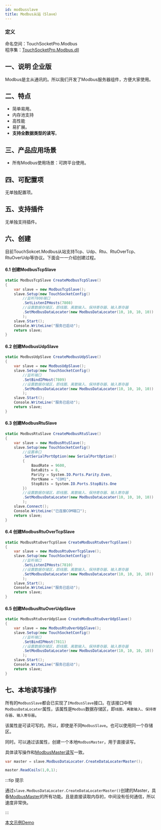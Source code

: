 ```yaml
---
id: modbusslave
title: Modbus从站（Slave）
---
```



### 定义

命名空间：TouchSocketPro.Modbus <br/>
程序集：[TouchSocketPro.Modbus.dll](https://www.nuget.org/packages/TouchSocketPro.Modbus)


## 一、说明 <Tag>企业版</Tag>

Modbus是主从通讯的。所以我们开发了Modbus服务器组件，方便大家使用。


## 二、特点

- 简单易用。
- 内存池支持
- 高性能
- 易扩展。
- **支持全数据类型的读写**。

## 三、产品应用场景

- 所有Modbus使用场景：可跨平台使用。

## 四、可配置项

无单独配置项。

## 五、支持插件

无单独支持插件。

## 六、创建

目前TouchSokcet.Modbus从站支持Tcp、Udp、Rtu、RtuOverTcp、RtuOverUdp等协议。下面会一一介绍创建过程。

#### 6.1 创建ModbusTcpSlave

```csharp showLineNumbers
static ModbusTcpSlave CreateModbusTcpSlave()
{
    var slave = new ModbusTcpSlave();
    slave.Setup(new TouchSocketConfig()
        //监听7808端口
        .SetListenIPHosts(7808)
        //设置数据存储区，即线圈、离散输入、保持寄存器、输入寄存器
        .SetModbusDataLocater(new ModbusDataLocater(10, 10, 10, 10))
        );
    slave.Start();
    Console.WriteLine("服务已启动");
    return slave;
}
```

#### 6.2 创建ModbusUdpSlave

```csharp showLineNumbers
static ModbusUdpSlave CreateModbusUdpSlave()
{
    var slave = new ModbusUdpSlave();
    slave.Setup(new TouchSocketConfig()
        //监听端口
        .SetBindIPHost(7809)
        //设置数据存储区，即线圈、离散输入、保持寄存器、输入寄存器
        .SetModbusDataLocater(new ModbusDataLocater(10, 10, 10, 10))
        );
    slave.Start();
    Console.WriteLine("服务已启动");
    return slave;
}
```

#### 6.3 创建ModbusRtuSlave

```csharp showLineNumbers
static ModbusRtuSlave CreateModbusRtuSlave()
{
    var slave = new ModbusRtuSlave();
    slave.Setup(new TouchSocketConfig()
        //设置串口
        .SetSerialPortOption(new SerialPortOption()
        {
            BaudRate = 9600,
            DataBits = 8,
            Parity = System.IO.Ports.Parity.Even,
            PortName = "COM1",
            StopBits = System.IO.Ports.StopBits.One
        })
        //设置数据存储区，即线圈、离散输入、保持寄存器、输入寄存器
        .SetModbusDataLocater(new ModbusDataLocater(10, 10, 10, 10))
        );
    slave.Connect();
    Console.WriteLine("已连接COM端口");
    return slave;
}
```

#### 6.4 创建ModbusRtuOverTcpSlave

```csharp showLineNumbers
static ModbusRtuOverTcpSlave CreateModbusRtuOverTcpSlave()
{
    var slave = new ModbusRtuOverTcpSlave();
    slave.Setup(new TouchSocketConfig()
        //监听端口
        .SetListenIPHosts(7810)
        //设置数据存储区，即线圈、离散输入、保持寄存器、输入寄存器
        .SetModbusDataLocater(new ModbusDataLocater(10, 10, 10, 10))
        );
    slave.Start();
    Console.WriteLine("服务已启动");
    return slave;
}
```

#### 6.5 创建ModbusRtuOverUdpSlave

```csharp showLineNumbers
static ModbusRtuOverUdpSlave CreateModbusRtuOverUdpSlave()
{
    var slave = new ModbusRtuOverUdpSlave();
    slave.Setup(new TouchSocketConfig()
        //监听端口
        .SetBindIPHost(7811)
        //设置数据存储区，即线圈、离散输入、保持寄存器、输入寄存器
        .SetModbusDataLocater(new ModbusDataLocater(10, 10, 10, 10))
        );
    slave.Start();
    Console.WriteLine("服务已启动");
    return slave;
}
```

## 七、本地读写操作

所有的`ModbusSlave`都会已实现了`IModbusSlave`接口。在该接口中有`ModbusDataLocater`属性，该属性是`Modbus`数据存储区，即`线圈`、`离散输入`、`保持寄存器`、`输入寄存器`。

该属性是可读可写的。所以，即使是不同`ModbusSlave`。也可以使用同一个存储区。

同时。可以通过该属性，创建一个本地`ModbusMaster`，用于直接读写。

具体读写操作和[ModbusMaster读写](./modbusmaster.mdx)一致。

```csharp  showLineNumbers
var master = slave.ModbusDataLocater.CreateDataLocaterMaster();

master.ReadCoils(1,0,1);
```

:::tip 提示

通过`slave.ModbusDataLocater.CreateDataLocaterMaster()`创建的Master，具备[ModbusMaster](./modbusmaster.mdx)的所有功能。且是直接读取内存的，中间没有任何通信，所以速度非常快。

:::  


[本文示例Demo](https://gitee.com/RRQM_Home/TouchSocket/tree/master/examples/Modbus/ModbusSlaveConsoleApp)


